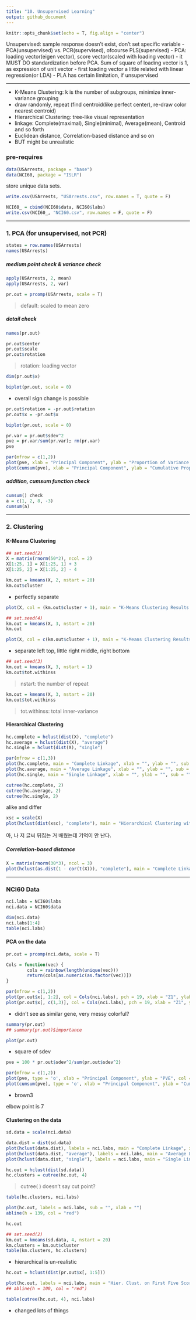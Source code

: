 ```yaml
---
title: "10. Unsupervised Learning"
output: github_document
---
```


```r
knitr::opts_chunk$set(echo = T, fig.align = "center")
```

Unsupervised: sample response doesn't exist, don't set specific variable
- PCA(unsupervised) vs. PCR(supervised), ofcourse PLS(supervised)
- PCA: loading vector(eigen vector), score vector(scaled with loading vector)
- it MUST DO standardization before PCA. Sum of square of loading vector is 1, as expression of unit vector
- first loading vector a little related with linear regression(or LDA)
- PLA has certain limitation, if unsupervised
<hr />

- K-Means Clustering: k is the number of subgroups, minimize inner-variance grouping
- draw randomly, repeat (find centroid(like perfect center), re-draw color nearest centroid)
- Hierarchical Clustering: tree-like visual representation
- linkage: Complete(maximal), Single(minimal), Average(mean), Centroid and so forth
- Euclidean distance, Correlation-based distance and so on
- BUT might be unrealistic

### pre-requires
```r
data(USArrests, package = "base")
data(NCI60, package = "ISLR")
```

store unique data sets.
```r
write.csv(USArrests, "USArrests.csv", row.names = T, quote = F)
```

```r
NCI60_ = cbind(NCI60$data, NCI60$labs)
write.csv(NCI60_, "NCI60.csv", row.names = F, quote = F)
```

---

### 1. PCA (for unsupervised, not PCR)

```r
states = row.names(USArrests)
names(USArrests)
```

##### medium point check & variance check
```r
apply(USArrests, 2, mean)
apply(USArrests, 2, var)
```

```r
pr.out = prcomp(USArrests, scale = T)
```
> default: scaled to mean zero

##### detail check
```r
names(pr.out)
```

```r
pr.out$center
pr.out$scale
pr.out$rotation
```
> rotation: loading vector

```r
dim(pr.out$x)
```

```r
biplot(pr.out, scale = 0)
```

- overall sign change is possible

```r
pr.out$rotation = -pr.out$rotation
pr.out$x = -pr.out$x
```

```r
biplot(pr.out, scale = 0)
```

```r
pr.var = pr.out$sdev^2
pve = pr.var/sum(pr.var); rm(pr.var)
pve
```

```r
par(mfrow = c(1,2))
plot(pve, xlab = "Principal Component", ylab = "Proportion of Variance Explained", ylim = c(0,1), type = 'b')
plot(cumsum(pve), xlab = "Principal Component", ylab = "Cumulative Proportion of Variance Explained", ylim = c(0,1), type = 'b')
```

##### addition, cumsum function check
```r
cumsum() check
a = c(1, 2, 8, -3)
cumsum(a)
```

---

### 2. Clustering

#### K-Means Clustering
```r
## set.seed(2)
X = matrix(rnorm(50*2), ncol = 2)
X[1:25, 1] = X[1:25, 1] + 3
X[1:25, 2] = X[1:25, 2] - 4
```

```r
km.out = kmeans(X, 2, nstart = 20)
km.out$cluster
```
- perfectly separate

```r
plot(X, col = (km.out$cluster + 1), main = "K-Means Clustering Results with K = 2", xlab = "", ylab = "", pch = 20, cex = 2)
```

```r
## set.seed(4)
km.out = kmeans(X, 3, nstart = 20)
km.out
```

```r
plot(X, col = c(km.out$cluster + 1), main = "K-Means Clustering Results with K = 3", xlab = "", ylab = "", pch = 20, cex = 2)
```

- separate left top, little right middle, right bottom

```r
## set.seed(3)
km.out = kmeans(X, 3, nstart = 1)
km.out$tot.withinss
```
> nstart: the number of repeat

```r
km.out = kmeans(X, 3, nstart = 20)
km.out$tot.withinss
```
> tot.withinss: total inner-variance

#### Hierarchical Clustering
```r
hc.complete = hclust(dist(X), "complete")
hc.average = hclust(dist(X), "average")
hc.single = hclust(dist(X), "single")
```

```r
par(mfrow = c(1,3))
plot(hc.complete, main = "Complete Linkage", xlab = "", ylab = "", sub = "", cex = .9)
plot(hc.average, main = "Average Linkage", xlab = "", ylab = "", sub = "", cex = .9)
plot(hc.single, main = "Single Linkage", xlab = "", ylab = "", sub = "", cex = .9)
```

```r
cutree(hc.complete, 2)
cutree(hc.average, 2)
cutree(hc.single, 2)
```
alike and differ

```r
xsc = scale(X)
plot(hclust(dist(xsc), "complete"), main = "Hierarchical Clustering with Scaled Features", xlab = "", ylab = "", sub = "")
```
아, 나 저 글씨 뒤집는 거 배웠는데 기억이 안 난다.

##### Correlation-based distance
```r
X = matrix(rnorm(30*3), ncol = 3)
plot(hclust(as.dist(1 - cor(t(X))), "complete"), main = "Complete Linkage with Correlation-Based Distance", xlab = "", ylab = "", sub = "")
```

---

### NCI60 Data

```r
nci.labs = NCI60$labs
nci.data = NCI60$data
```

```r
dim(nci.data)
nci.labs[1:4]
table(nci.labs)
```

#### PCA on the data
```r
pr.out = prcomp(nci.data, scale = T)
```

```r
Cols = function(vec) {
        cols = rainbow(length(unique(vec)))
        return(cols[as.numeric(as.factor(vec))])
}
```

```r
par(mfrow = c(1,2))
plot(pr.out$x[, 1:2], col = Cols(nci.labs), pch = 19, xlab = "Z1", ylab = "Z2")
plot(pr.out$x[, c(1,3)], col = Cols(nci.labs), pch = 19, xlab = "Z1", ylab = "Z3")
```

- didn't see as similar gene, very messy colorful?

```r
summary(pr.out)
## summary(pr.out)$importance
```

```r
plot(pr.out)
```

- square of sdev

```r
pve = 100 * pr.out$sdev^2/sum(pr.out$sdev^2)
```

```r
par(mfrow = c(1,2))
plot(pve, type = 'o', xlab = "Principal Component", ylab = "PVE", col = "lightblue")
plot(cumsum(pve), type = 'o', xlab = "Principal Component", ylab = "Cumulative PVE", col = "lightseagreen")
```

- brown3

elbow point is 7

#### Clustering on the data
```r
sd.data = scale(nci.data)
```

```r
data.dist = dist(sd.data)
plot(hclust(data.dist), labels = nci.labs, main = "Complete Linkage", xlab = "", ylab = "", sub = "")
plot(hclust(data.dist, "average"), labels = nci.labs, main = "Average Linkage", xlab = "", ylab = "", sub = "")
plot(hclust(data.dist, "single"), labels = nci.labs, main = "Single Linkage", xlab = "", ylab = "", sub = "")
```

```r
hc.out = hclust(dist(sd.data))
hc.clusters = cutree(hc.out, 4)
```
> cutree( ) doesn't say cut point?

```r
table(hc.clusters, nci.labs)
```

```r
plot(hc.out, labels = nci.labs, sub = "", xlab = "")
abline(h = 139, col = "red")
```

```r
hc.out
```

```r
## set.seed(2)
km.out = kmeans(sd.data, 4, nstart = 20)
km.clusters = km.out$cluster
table(km.clusters, hc.clusters)
```
- hierarchical is un-realistic

```r
hc.out = hclust(dist(pr.out$x[, 1:5]))
```

```r
plot(hc.out, labels = nci.labs, main = "Hier. Clust. on First Five Score Vectors", sub = "", xlab = "")
## abline(h = 100, col = "red")
```

```r
table(cutree(hc.out, 4), nci.labs)
```
- changed lots of things

